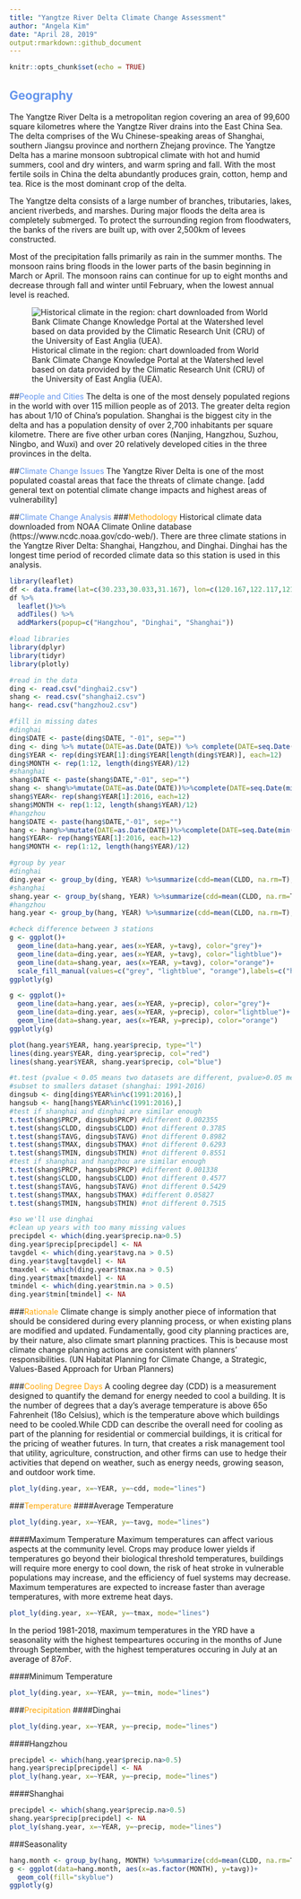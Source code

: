 ---
title: "Yangtze River Delta Climate Change Assessment"
author: "Angela Kim"
date: "April 28, 2019"
output:rmarkdown::github_document
---

```{r setup, include=FALSE}
knitr::opts_chunk$set(echo = TRUE)
```

## <span style ="color:cornflowerblue">Geography</span> 
The Yangtze River Delta is a metropolitan region covering an area of 99,600 square kilometres where the Yangtze River drains into the East China Sea. The delta comprises of the Wu Chinese-speaking areas of Shanghai, southern Jiangsu province and northern Zhejang province. The Yangtze Delta has a marine monsoon subtropical climate with hot and humid summers, cool and dry winters, and warm spring and fall. With the most fertile soils in China the delta abundantly produces grain, cotton, hemp and tea. Rice is the most dominant crop  of the delta.

The Yangtze delta consists of a large number of branches, tributaries, lakes, ancient riverbeds, and marshes. During major floods the delta area is completely submerged. To protect the surrounding region from floodwaters, the banks of the rivers are built up, with over 2,500km of levees constructed. 

Most of the precipitation falls primarily as rain in the summer months. The monsoon rains bring floods in the lower parts of the basin beginning in March or April. The monsoon rains can continue for up to eight months and decrease through fall and winter until February, when the lowest annual level is reached. 

![Historical climate in the region: chart downloaded from World Bank Climate Change Knowledge Portal at the Watershed level based on data provided by the Climatic Research Unit (CRU) of the University of East Anglia (UEA).](average-monthly-temperat.png)

##<span style ="color:cornflowerblue">People and Cities </span>
The delta is one of the most densely populated regions in the world with over 115 million people as of 2013. The greater delta region has about 1/10 of China's population. Shanghai is the biggest city in the delta and has a population density of over 2,700 inhabitants per square kilometre. There are five other urban cores (Nanjing, Hangzhou, Suzhou, Ningbo, and Wuxi) and over 20 relatively developed cities in the three provinces in the delta. 

##<span style ="color:cornflowerblue">Climate Change Issues </span>
The Yangtze River Delta is one of the most populated coastal areas that face the threats of climate change. 
[add general text on potential climate change impacts and highest areas of vulnerability]

##<span style ="color:cornflowerblue">Climate Change Analysis</span>
###<span style ="color:orange">Methodology </span>
Historical climate data downloaded from NOAA Climate Online database (https://www.ncdc.noaa.gov/cdo-web/). There are three climate stations in the Yangtze River Delta: Shanghai, Hangzhou, and Dinghai. Dinghai has the longest time period of recorded climate data so this station is used in this analysis. 

```{r stations_map, echo=FALSE, message=FALSE, warning=FALSE}
library(leaflet) 
df <- data.frame(lat=c(30.233,30.033,31.167), lon=c(120.167,122.117,121.433))
df %>%
  leaflet()%>%
  addTiles() %>%
  addMarkers(popup=c("Hangzhou", "Dinghai", "Shanghai"))
```

```{r data_set_up, echo=FALSE, message=FALSE, warning=FALSE, results="hide"}
#load libraries
library(dplyr)
library(tidyr)
library(plotly)

#read in the data
ding <- read.csv("dinghai2.csv")
shang <- read.csv("shanghai2.csv")
hang<- read.csv("hangzhou2.csv")

#fill in missing dates
#dinghai
ding$DATE <- paste(ding$DATE, "-01", sep="")
ding <- ding %>% mutate(DATE=as.Date(DATE)) %>% complete(DATE=seq.Date(min(DATE), max(DATE), by="month"))
ding$YEAR <- rep(ding$YEAR[1]:ding$YEAR[length(ding$YEAR)], each=12) 
ding$MONTH <- rep(1:12, length(ding$YEAR)/12)
#shanghai
shang$DATE <- paste(shang$DATE,"-01", sep="")
shang <- shang%>%mutate(DATE=as.Date(DATE))%>%complete(DATE=seq.Date(min(DATE), max(as.Date("2016-12-01")), by="month"))
shang$YEAR<- rep(shang$YEAR[1]:2016, each=12)
shang$MONTH <- rep(1:12, length(shang$YEAR)/12)
#hangzhou
hang$DATE <- paste(hang$DATE,"-01", sep="")
hang <- hang%>%mutate(DATE=as.Date(DATE))%>%complete(DATE=seq.Date(min(DATE), max(as.Date("2016-12-01")), by="month"))
hang$YEAR<- rep(hang$YEAR[1]:2016, each=12)
hang$MONTH <- rep(1:12, length(hang$YEAR)/12)

#group by year
#dinghai
ding.year <- group_by(ding, YEAR) %>%summarize(cdd=mean(CLDD, na.rm=T), cdd.na=mean(is.na(CLDD)), precip=mean(PRCP, na.rm=T), precip.na=mean(is.na(PRCP)), tavg=mean(TAVG, na.rm=T), tavg.na=mean(is.na(TAVG)), tmax=mean(TMAX, na.rm=T), tmax.na=mean(is.na(TMAX)), tmin=mean(TMIN, na.rm=T), tmin.na=mean(is.na(TMIN)))
#shanghai
shang.year <- group_by(shang, YEAR) %>%summarize(cdd=mean(CLDD, na.rm=T), cdd.na=mean(is.na(CLDD)), precip=mean(PRCP, na.rm=T), precip.na=mean(is.na(PRCP)), tavg=mean(TAVG, na.rm=T), tavg.na=mean(is.na(TAVG)), tmax=mean(TMAX, na.rm=T), tmax.na=mean(is.na(TMAX)), tmin=mean(TMIN, na.rm=T), tmin.na=mean(is.na(TMIN)))
#hangzhou
hang.year <- group_by(hang, YEAR) %>%summarize(cdd=mean(CLDD, na.rm=T), cdd.na=mean(is.na(CLDD)), precip=mean(PRCP, na.rm=T), precip.na=mean(is.na(PRCP)), tavg=mean(TAVG, na.rm=T), tavg.na=mean(is.na(TAVG)), tmax=mean(TMAX, na.rm=T), tmax.na=mean(is.na(TMAX)), tmin=mean(TMIN, na.rm=T), tmin.na=mean(is.na(TMIN)))

#check difference between 3 stations 
g <- ggplot()+
  geom_line(data=hang.year, aes(x=YEAR, y=tavg), color="grey")+
  geom_line(data=ding.year, aes(x=YEAR, y=tavg), color="lightblue")+
  geom_line(data=shang.year, aes(x=YEAR, y=tavg), color="orange")+
  scale_fill_manual(values=c("grey", "lightblue", "orange"),labels=c("hangzhou", "dinghai", "shanghai"))
ggplotly(g)

g <- ggplot()+
  geom_line(data=hang.year, aes(x=YEAR, y=precip), color="grey")+
  geom_line(data=ding.year, aes(x=YEAR, y=precip), color="lightblue")+
  geom_line(data=shang.year, aes(x=YEAR, y=precip), color="orange")
ggplotly(g)

plot(hang.year$YEAR, hang.year$precip, type="l")
lines(ding.year$YEAR, ding.year$precip, col="red") 
lines(shang.year$YEAR, shang.year$precip, col="blue")

#t.test (pvalue < 0.05 means two datasets are different, pvalue>0.05 means two datasets are the same)
#subset to smallers dataset (shanghai: 1991-2016)
dingsub <- ding[ding$YEAR%in%c(1991:2016),]
hangsub <- hang[hang$YEAR%in%c(1991:2016),]
#test if shanghai and dinghai are similar enough
t.test(shang$PRCP, dingsub$PRCP) #different 0.002355
t.test(shang$CLDD, dingsub$CLDD) #not different 0.3785
t.test(shang$TAVG, dingsub$TAVG) #not different 0.8982
t.test(shang$TMAX, dingsub$TMAX) #not different 0.6293
t.test(shang$TMIN, dingsub$TMIN) #not different 0.8551
#test if shanghai and hangzhou are similar enough
t.test(shang$PRCP, hangsub$PRCP) #different 0.001338
t.test(shang$CLDD, hangsub$CLDD) #not different 0.4577
t.test(shang$TAVG, hangsub$TAVG) #not different 0.5429
t.test(shang$TMAX, hangsub$TMAX) #different 0.05827
t.test(shang$TMIN, hangsub$TMIN) #not different 0.7515

#so we'll use dinghai
#clean up years with too many missing values
precipdel <- which(ding.year$precip.na>0.5) 
ding.year$precip[precipdel] <- NA
tavgdel <- which(ding.year$tavg.na > 0.5) 
ding.year$tavg[tavgdel] <- NA
tmaxdel <- which(ding.year$tmax.na > 0.5) 
ding.year$tmax[tmaxdel] <- NA
tmindel <- which(ding.year$tmin.na > 0.5) 
ding.year$tmin[tmindel] <- NA
```

###<span style ="color:orange">Rationale </span>
Climate change is simply another piece of information that should be considered during every planning process, or when existing plans are modified and updated.
Fundamentally, good city planning practices are, by their nature, also climate smart planning practices. This is because most climate change planning actions are consistent with planners' responsibilities. (UN Habitat Planning for Climate Change, a Strategic, Values-Based Approach for Urban Planners)

###<span style ="color:orange">Cooling Degree Days </span>
A cooling degree day (CDD) is a measurement designed to quantify the demand for energy needed to cool a building. It is the number of degrees that a day's average temperature is above 65o Fahrenheit (18o Celsius), which is the temperature above which buildings need to be cooled.While CDD can describe the overall need for cooling as part of the planning for residential or commercial buildings, it is critical for the pricing of weather futures. In turn, that creates a risk management tool that utility, agriculture, construction, and other firms can use to hedge their activities that depend on weather, such as energy needs, growing season, and outdoor work time.
```{r cdd, echo=FALSE, message=FALSE, warning=FALSE}
plot_ly(ding.year, x=~YEAR, y=~cdd, mode="lines")
```

###<span style ="color:orange">Temperature</span>
####Average Temperature
```{r tavg, echo=FALSE, message=FALSE, warning=FALSE}
plot_ly(ding.year, x=~YEAR, y=~tavg, mode="lines")
```

####Maximum Temperature
Maximum temperatures can affect various aspects at the community level. Crops may produce lower yields if temperatures go beyond their biological threshold temperatures, buildings will require more energy to cool down, the risk of heat stroke in vulnerable populations may increase, and the efficiency of fuel systems may decrease. Maximum temperatures are expected to increase faster than average temperatures, with more extreme heat days. 

```{r tmax, echo=FALSE, message=FALSE, warning=FALSE}
plot_ly(ding.year, x=~YEAR, y=~tmax, mode="lines")
```

In the period 1981-2018, maximum temperatures in the YRD have a seasonality with the highest tempeartures occuring in the months of June through September, with the highest temperatures occuring in July at an average of 87oF. 

####Minimum Temperature
```{r tmin, echo=FALSE, message=FALSE, warning=FALSE}
plot_ly(ding.year, x=~YEAR, y=~tmin, mode="lines")
```

###<span style ="color:orange">Precipitation</span>
####Dinghai
```{r precip, echo=FALSE, message=FALSE, warning=FALSE}
plot_ly(ding.year, x=~YEAR, y=~precip, mode="lines")
```

####Hangzhou
```{r precip2, echo=FALSE, message=FALSE, warning=FALSE}
precipdel <- which(hang.year$precip.na>0.5) 
hang.year$precip[precipdel] <- NA
plot_ly(hang.year, x=~YEAR, y=~precip, mode="lines")
```

####Shanghai
```{r precip3, echo=FALSE, message=FALSE, warning=FALSE}
precipdel <- which(shang.year$precip.na>0.5) 
shang.year$precip[precipdel] <- NA
plot_ly(shang.year, x=~YEAR, y=~precip, mode="lines")
```

###Seasonality
```{r seasonality, echo=FALSE, message=FALSE, warning=FALSE}
hang.month <- group_by(hang, MONTH) %>%summarize(cdd=mean(CLDD, na.rm=T), cdd.na=mean(is.na(CLDD)), precip=mean(PRCP, na.rm=T), precip.na=mean(is.na(PRCP)), tavg=mean(TAVG, na.rm=T), tavg.na=mean(is.na(TAVG)), tmax=mean(TMAX, na.rm=T), tmax.na=mean(is.na(TMAX)), tmin=mean(TMIN, na.rm=T), tmin.na=mean(is.na(TMIN)))
g <- ggplot(data=hang.month, aes(x=as.factor(MONTH), y=tavg))+
  geom_col(fill="skyblue")
ggplotly(g)
```

